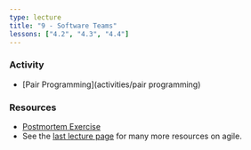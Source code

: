 ```yaml
---
type: lecture
title: "9 - Software Teams"
lessons: ["4.2", "4.3", "4.4"]
---
```


### Activity

- [Pair Programming](activities/pair programming)

### Resources


* [Postmortem Exercise](https://docs.google.com/document/d/1ob0dfG_gefr_gQ8kbKr0kS4XpaKbc0oVAk4Te9tbDqM/edit)
* See the [last lecture page](lectures/08-hooks-and-agile) for many more resources on agile.
